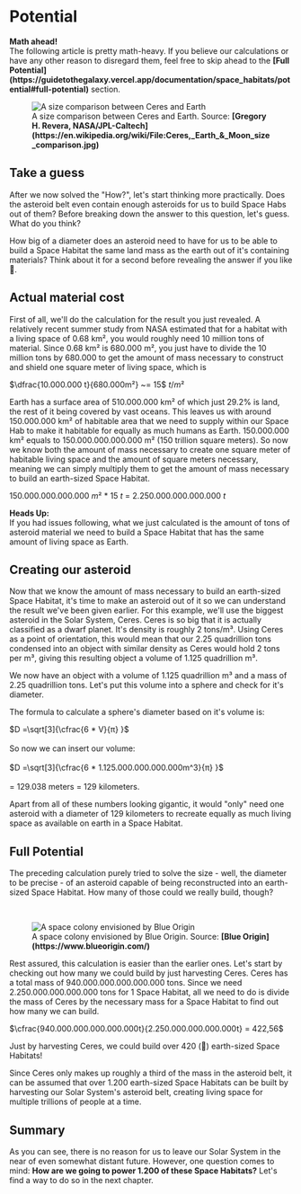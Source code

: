 
# Potential

<Callout type="warning" emoji="🧮">
  <strong>Math ahead!</strong><br />The following article is pretty math-heavy. If you believe our calculations or have any other reason to disregard them, feel free to skip ahead to the <strong>[Full Potential](https://guidetothegalaxy.vercel.app/documentation/space_habitats/potential#full-potential)</strong> section.
</Callout>

<br/>
<figure>
<Image src={require(".//../../../resources/images/ceres.png")} alt="A size comparison between Ceres and Earth" />
<figcaption style={{ color: "rgb(156, 156, 156)", fontSize: "14px", marginTop: "2px" }}>A size comparison between Ceres and Earth. Source: <strong>[Gregory H. Revera, NASA/JPL-Caltech](https://en.wikipedia.org/wiki/File:Ceres,_Earth_&_Moon_size_comparison.jpg)</strong></figcaption>
</figure>

## Take a guess

After we now solved the "How?", let's start thinking more practically. Does the asteroid belt even contain enough asteroids for us to build Space Habs out of them? Before breaking down the answer to this question, let's guess. What do you think? 

How big of a diameter does an asteroid need to have for us to be able to build a Space Habitat the same land mass as the earth out of it's containing materials? Think about it for a second before revealing the answer if you like 🤔.

<Spoiler headline="129 kilometers in diameter!" content="Let's check out how much mass we actually have in asteroids to be able to determine how many of these earth-sized Habitats we would be able to build!" />

## Actual material cost
First of all, we'll do the calculation for the result you just revealed. A relatively recent summer study from NASA estimated that for a habitat with a living space of 0.68 km², you would roughly need 10 million tons of material. Since 0.68 km² is 680.000 m², you just have to divide the 10 million tons by 680.000 to get the amount of mass necessary to construct and shield one square meter of living space, which is <br />

$\dfrac{10.000.000 t}{680.000m²} ~= 15$ $t/m²$

Earth has a surface area of 510.000.000 km² of which just 29.2% is land, the rest of it being covered by vast oceans. This leaves us with around 150.000.000 km² of habitable area that we need to supply within our Space Hab to make it habitable for equally as much humans as Earth. 150.000.000 km² equals to 150.000.000.000.000 m² (150 trillion square meters). So now we know both the amount of mass necessary to create one square meter of habitable living space and the amount of square meters necessary, meaning we can simply multiply them to get the amount of mass necessary to build an earth-sized Space Habitat.

$150.000.000.000.000$ $m²$ $*$ $15$ $t$ = $2.250.000.000.000.000$ $t$

<Callout type="info" emoji="📘">
  <strong>Heads Up:</strong><br />If you had issues following, what we just calculated is the amount of tons of asteroid material we need to build a Space Habitat that has the same amount of living space as Earth.
</Callout>

## Creating our asteroid
Now that we know the amount of mass necessary to build an earth-sized Space Habitat, it's time to make an asteroid out of it so we can understand the result we've been given earlier. For this example, we'll use the biggest asteroid in the Solar System, Ceres. Ceres is so big that it is actually classified as a dwarf planet. It's density is roughly 2 tons/m³. Using Ceres as a point of orientation, this would mean that our 2.25 quadrillion tons condensed into an object with similar density as Ceres would hold 2 tons per m³, giving this resulting object a volume of 1.125 quadrillion m³.

We now have an object with a volume of 1.125 quadrillion m³ and a mass of 2.25 quadrillion tons. Let's put this volume into a sphere and check for it's diameter. 

The formula to calculate a sphere's diameter based on it's volume is: 

$D =\sqrt[3]{\cfrac{6 * V}{π} }$ <br /> <br />
So now we can insert our volume: <br /> <br />
$D =\sqrt[3]{\cfrac{6 * 1.125.000.000.000.000m^3}{π} }$ <br /> <br />
= 129.038 meters = 129 kilometers. 

Apart from all of these numbers looking gigantic, it would "only" need one asteroid with a diameter of 129 kilometers to recreate equally as much living space as available on earth in a Space Habitat.

## Full Potential
The preceding calculation purely tried to solve the size - well, the diameter to be precise - of an asteroid capable of being reconstructed into an earth-sized Space Habitat. How many of those could we really build, though?

<br/>
<figure>
<Image src={require(".//../../../resources/images/colonyfive.png")} alt="A space colony envisioned by Blue Origin" />
<figcaption style={{ color: "rgb(156, 156, 156)", fontSize: "14px", marginTop: "2px" }}>A space colony envisioned by Blue Origin. Source: <strong>[Blue Origin](https://www.blueorigin.com/)</strong></figcaption>
</figure>

Rest assured, this calculation is easier than the earlier ones. Let's start by checking out how many we could build by just harvesting Ceres. Ceres has a total mass of 940.000.000.000.000.000 tons. Since we need 2.250.000.000.000.000 tons for 1 Space Habitat, all we need to do is divide the mass of Ceres by the necessary mass for a Space Habitat to find out how many we can build.

$\cfrac{940.000.000.000.000.000t}{2.250.000.000.000.000t} = 422,56$

Just by harvesting Ceres, we could build over 420 (🥦) earth-sized Space Habitats! 

Since Ceres only makes up roughly a third of the mass in the asteroid belt, it can be assumed that over 1.200 earth-sized Space Habitats can be built by harvesting our Solar System's asteroid belt, creating living space for multiple trillions of people at a time. 

## Summary
As you can see, there is no reason for us to leave our Solar System in the near of even somewhat distant future. However, one question comes to mind: <strong>How are we going to power 1.200 of these Space Habitats?</strong> Let's find a way to do so in the next chapter.